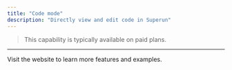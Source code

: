```yaml
---
title: "Code mode"
description: "Directly view and edit code in Superun"
---
```


> This capability is typically available on paid plans.

---

<Card title="Superun Website" icon="globe" href="https://superun.ai/web" horizontal>
  Visit the website to learn more features and examples.
</Card>


